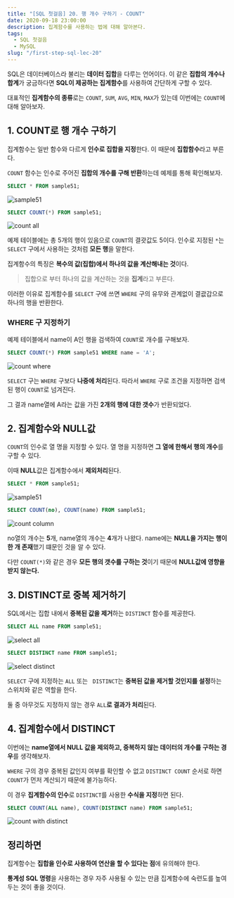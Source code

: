 ```yaml
---
title: "[SQL 첫걸음] 20. 행 개수 구하기 - COUNT"
date: 2020-09-18 23:00:00
description: 집계함수를 사용하는 법에 대해 알아본다.
tags:
  - SQL 첫걸음
  - MySQL
slug: "/first-step-sql-lec-20"
---
```


SQL은 데이터베이스라 불리는 **데이터 집합**을 다루는 언어이다. 이 같은 **집합의 개수나 합계**가 궁금하다면 **SQL이 제공하는 집계함수**를 사용하여 간단하게 구할 수 있다.

대표적인 **집계함수의 종류**로는 `COUNT`, `SUM`, `AVG`, `MIN`, `MAX`가 있는데 이번에는 `COUNT`에 대해 알아보자.

## 1. COUNT로 행 개수 구하기

집계함수는 일반 함수와 다르게 **인수로 집합을 지정**한다. 이 때문에 **집합함수**라고 부른다.

`COUNT` 함수는 인수로 주어진 **집합의 개수를 구해 반환**하는데 예제를 통해 확인해보자.

```sql
SELECT * FROM sample51;
```

![sample51](./sample51.png)

```sql
SELECT COUNT(*) FROM sample51;
```

![count all](./count-all.png)

예제 테이블에는 총 5개의 행이 있음으로 `COUNT`의 결괏값도 5이다. 인수로 지정된 `*`는 `SELECT` 구에서 사용하는 것처럼 **모든 행**을 말한다.

집계함수의 특징은 **복수의 값(집합)에서 하나의 값을 계산해내는 것**이다.

> 집합으로 부터 하나의 값을 계산하는 것을 **집계**라고 부른다.

이러한 이유로 집계함수를 `SELECT` 구에 쓰면 `WHERE` 구의 유무와 관계없이 결괎갑으로 하나의 행을 반환한다.

### WHERE 구 지정하기

예제 테이블에서 name이 A인 행을 검색하여 `COUNT`로 개수를 구해보자.

```sql
SELECT COUNT(*) FROM sample51 WHERE name = 'A';
```

![count where](./count-where.png)

`SELECT` 구는 `WHERE` 구보다 **나중에 처리**된다. 따라서 `WHERE` 구로 조건을 지정하면 검색된 행이 `COUNT`로 넘겨진다.

그 결과 name열에 A라는 값을 가진 **2개의 행에 대한 갯수**가 반환되었다.

## 2. 집계함수와 NULL값

`COUNT`의 인수로 열 명을 지정할 수 있다. 열 명을 지정하면 **그 열에 한해서 행의 개수**를 구할 수 있다.

이때 **NULL**값은 집계함수에서 **제외처리**된다.

```sql
SELECT * FROM sample51;
```

![sample51](./sample51.png)

```sql
SELECT COUNT(no), COUNT(name) FROM sample51;
```

![count column](./count-column.png)

no열의 개수는 **5**개, name열의 개수는 **4**개가 나왔다. name에는 **NULL을 가지는 행이 한 개 존재**했기 떄문인 것을 알 수 있다.

다만 `COUNT(*)`와 같은 경우 **모든 행의 갯수를 구하는 것**이기 때문에 **NULL값에 영향을 받지 않는다.**

## 3. DISTINCT로 중복 제거하기

SQL에서는 집합 내에서 **중복된 값을 제거**하는 `DISTINCT` 함수를 제공한다.

```sql
SELECT ALL name FROM sample51;
```

![select all](./select-all.png)

```sql
SELECT DISTINCT name FROM sample51;
```

![select distinct](./select-distinct.png)

`SELECT` 구에 지정하는 `ALL` 또는 ` DISTINCT`는 **중복된 값을 제거할 것인지를 설정**하는 스위치와 같은 역할을 한다.

둘 중 아무것도 지정하지 않는 경우 `ALL`**로 결과가 처리**된다.

## 4. 집계함수에서 DISTINCT

이번에는 **name열에서 NULL 값을 제외하고, 중복하지 않는 데이터의 개수를 구하는 경우**를 생각해보자.

`WHERE` 구의 경우 중복된 값인지 여부를 확인할 수 없고 `DISTINCT COUNT` 순서로 하면 `COUNT`가 먼저 계산되기 때문에 불가능하다.

이 경우 **집계함수의 인수**로 `DISTINCT`를 사용한 **수식을 지정**하면 된다.

```sql
SELECT COUNT(ALL name), COUNT(DISTINCT name) FROM sample51;
```

![count with distinct](./count-with-distinct.png)

## 정리하면

집계함수는 **집합을 인수로 사용하여 연산을 할 수 있다는 점**에 유의해야 한다.

**통계성 SQL 명령**을 사용하는 경우 자주 사용될 수 있는 만큼 집계함수에 숙련도를 높여 두는 것이 좋을 것이다.